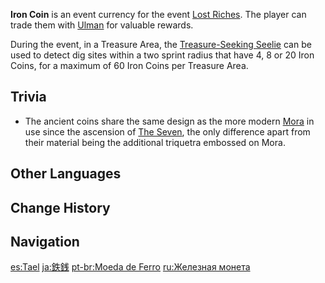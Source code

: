 {{Item Infobox
|id           = 000114
|image        = Item Iron Coin.png
|type         = Event Items
|group        = Event Currencies
|event        = Lost Riches
|quality      = 3
|description  = An ancient type of coinage that Ulman is collecting. Perhaps he may offer you something in exchange for Iron Coins.
Long ago, there was once an organization that attempted to found their own nation. These coins were the nation's minted currency at the time.
|source1      = [[Lost Riches]] Event
}}
'''Iron Coin''' is an event currency for the event [[Lost Riches]]. The player can trade them with [[Ulman]] for valuable rewards.

During the event, in a Treasure Area, the [[Treasure-Seeking Seelie]] can be used to detect dig sites within a two sprint radius that have 4, 8 or 20 Iron Coins, for a maximum of 60 Iron Coins per Treasure Area.

==Trivia==
* The ancient coins share the same design as the more modern [[Mora]] in use since the ascension of [[The Seven]], the only difference apart from their material being the additional triquetra embossed on Mora.

==Other Languages==
{{Other Languages
|en      = Iron Coin
|zhs     = 铁钱
|zhs_rm  = Tiě Qián
|zht     = 鐵錢
|zht_rm  = Tiě Qián
|zh_tl   = Metal Money
|ja      = 鉄銭
|ja_rm   = Tessen
|ja_tl   = Iron Coin
|ko      = 철전
|ko_rm   = Cheoljeon
|ko_tl   = Iron Coin
|es      = Tael
|es_tl   = {{w|Tael}}
|fr      = Sapèque
|fr_tl   = {{w|Cash (Chinese_coin)|Chinese Coin}}
|fr_note = It refers to the coins with round outer shape and a square center hole. ''[[wiktionary:fr:sapèque|Sapèque]]'' is a word of Malay origin.
|ru      = Железная монета
|ru_tl   = Iron Coin
|th      = Iron Coin
|vi      = Tiền Xu
|vi_tl   = Coin
|de      = Eisenmünze
|de_tl   = Iron Coin
|id      = Iron Coin
|pt      = Moeda de Ferro
|pt_tl   = 
|tr      = Demir Para
|tr_tl   = 
|it      = Moneta di ferro
|it_tl   = 
}}

==Change History==
{{Change History|1.2}}

==Navigation==
{{Precious Navbox|Currency}}

[[es:Tael]]
[[ja:鉄銭]]
[[pt-br:Moeda de Ferro]]
[[ru:Железная монета]]